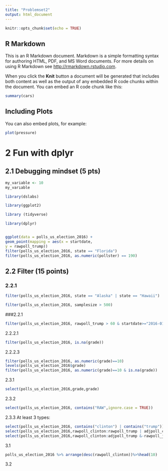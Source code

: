 ```yaml
---
title: "Problemset2"
output: html_document
---
```


```r
knitr::opts_chunk$set(echo = TRUE)
```

## R Markdown

This is an R Markdown document. Markdown is a simple formatting syntax for authoring HTML, PDF, and MS Word documents. For more details on using R Markdown see <http://rmarkdown.rstudio.com>.

When you click the **Knit** button a document will be generated that includes both content as well as the output of any embedded R code chunks within the document. You can embed an R code chunk like this:

```r
summary(cars)
```

## Including Plots

You can also embed plots, for example:

```r
plot(pressure)
```

# 2 Fun with dplyr

## 2.1 Debugging mindset (5 pts) 

```r
my_variable <- 10
my_varıable
```
```r
library(dslabs)

library(ggplot2)

library (tidyverse)

library(dplyr)


ggplot(data = polls_us_election_2016) +
geom_point(mapping = aes(x = startdate,
y = rawpoll_trump))
filter(polls_us_election_2016, state == "Florida")
filter(polls_us_election_2016, as.numeric(pollster) == 190)

```
## 2.2 Filter (15 points)
### 2.2.1
```r
filter(polls_us_election_2016, state == "Alaska" | state == "Hawaii")

```
```r
filter(polls_us_election_2016, samplesize > 500)
```

###2.2.1
```r
filter(polls_us_election_2016, rawpoll_trump > 60 & startdate>="2016-01-01" & startdate<="2016-01-31")

```





2.2.2.1

```r
filter(polls_us_election_2016, is.na(grade))
```

2.2.2.3
```r
filter(polls_us_election_2016, as.numeric(grade)==10)
levels(polls_us_election_2016$grade)
filter(polls_us_election_2016, as.numeric(grade)==10 & is.na(grade))
```   
2.3.1
```r
select(polls_us_election_2016,grade,grade)
```

2.3.2
```r
select(polls_us_election_2016, contains("RAW",ignore.case = TRUE))


```
2.3.3
At least 3 types:

```r
select(polls_us_election_2016, contains("clinton") | contains("trump"))
select(polls_us_election_2016,rawpoll_clinton:rawpoll_trump | adjpoll_clinton:adjpoll_trump )
select(polls_us_election_2016,rawpoll_clinton:adjpoll_trump &-rawpoll_johnson & -rawpoll_mcmullin)
```
3.1
```r
polls_us_election_2016 %>% arrange(desc(rawpoll_clinton))%>%head(10)

```


3.2
```r

```



